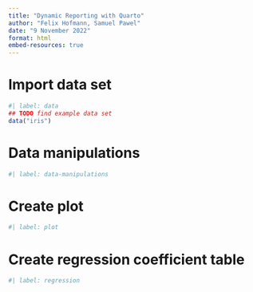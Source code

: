```yaml
---
title: "Dynamic Reporting with Quarto"
author: "Felix Hofmann, Samuel Pawel"
date: "9 November 2022"
format: html
embed-resources: true
---
```


# Import data set

```r
#| label: data
## TODO find example data set
data("iris")
```

# Data manipulations
```r
#| label: data-manipulations
```

# Create plot
```r
#| label: plot
```

# Create regression coefficient table
```r
#| label: regression
```
